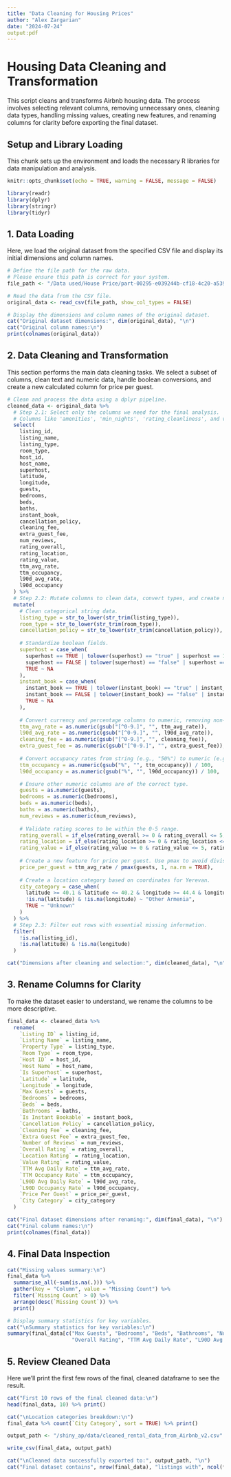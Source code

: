 ```yaml
---
title: "Data Cleaning for Housing Prices"
author: "Alex Zargarian"
date: "2024-07-24"
output:pdf
---
```


# Housing Data Cleaning and Transformation

This script cleans and transforms Airbnb housing data. The process involves selecting relevant columns, removing unnecessary ones, cleaning data types, handling missing values, creating new features, and renaming columns for clarity before exporting the final dataset.

## Setup and Library Loading

This chunk sets up the environment and loads the necessary R libraries for data manipulation and analysis.

```r
knitr::opts_chunk$set(echo = TRUE, warning = FALSE, message = FALSE)
```


```r
library(readr)
library(dplyr)
library(stringr)
library(tidyr)
```

## 1. Data Loading

Here, we load the original dataset from the specified CSV file and display its initial dimensions and column names.

```r
# Define the file path for the raw data.
# Please ensure this path is correct for your system.
file_path <- "/Data used/House Price/part-00295-e039244b-cf18-4c20-a539-6e32f86875aa.c000.csv"

# Read the data from the CSV file.
original_data <- read_csv(file_path, show_col_types = FALSE)

# Display the dimensions and column names of the original dataset.
cat("Original dataset dimensions:", dim(original_data), "\n")
cat("Original column names:\n")
print(colnames(original_data))
```

## 2. Data Cleaning and Transformation

This section performs the main data cleaning tasks. We select a subset of columns, clean text and numeric data, handle boolean conversions, and create a new calculated column for price per guest.

```r
# Clean and process the data using a dplyr pipeline.
cleaned_data <- original_data %>%
  # Step 2.1: Select only the columns we need for the final analysis.
  # Columns like 'amenities', 'min_nights', 'rating_cleanliness', and various revpar/revenue metrics are removed as requested.
  select(
    listing_id,
    listing_name,
    listing_type,
    room_type,
    host_id,
    host_name,
    superhost,
    latitude,
    longitude,
    guests,
    bedrooms,
    beds,
    baths,
    instant_book,
    cancellation_policy,
    cleaning_fee,
    extra_guest_fee,
    num_reviews,
    rating_overall,
    rating_location,
    rating_value,
    ttm_avg_rate,
    ttm_occupancy,
    l90d_avg_rate,
    l90d_occupancy
  ) %>%
  # Step 2.2: Mutate columns to clean data, convert types, and create new features.
  mutate(
    # Clean categorical string data.
    listing_type = str_to_lower(str_trim(listing_type)),
    room_type = str_to_lower(str_trim(room_type)),
    cancellation_policy = str_to_lower(str_trim(cancellation_policy)),
    
    # Standardize boolean fields.
    superhost = case_when(
      superhost == TRUE | tolower(superhost) == "true" | superhost == 1 ~ TRUE,
      superhost == FALSE | tolower(superhost) == "false" | superhost == 0 ~ FALSE,
      TRUE ~ NA
    ),
    instant_book = case_when(
      instant_book == TRUE | tolower(instant_book) == "true" | instant_book == 1 ~ TRUE,
      instant_book == FALSE | tolower(instant_book) == "false" | instant_book == 0 ~ FALSE,
      TRUE ~ NA
    ),
    
    # Convert currency and percentage columns to numeric, removing non-numeric characters.
    ttm_avg_rate = as.numeric(gsub("[^0-9.]", "", ttm_avg_rate)),
    l90d_avg_rate = as.numeric(gsub("[^0-9.]", "", l90d_avg_rate)),
    cleaning_fee = as.numeric(gsub("[^0-9.]", "", cleaning_fee)),
    extra_guest_fee = as.numeric(gsub("[^0-9.]", "", extra_guest_fee)),
    
    # Convert occupancy rates from string (e.g., "50%") to numeric (e.g., 0.50).
    ttm_occupancy = as.numeric(gsub("%", "", ttm_occupancy)) / 100,
    l90d_occupancy = as.numeric(gsub("%", "", l90d_occupancy)) / 100,

    # Ensure other numeric columns are of the correct type.
    guests = as.numeric(guests),
    bedrooms = as.numeric(bedrooms),
    beds = as.numeric(beds),
    baths = as.numeric(baths),
    num_reviews = as.numeric(num_reviews),
    
    # Validate rating scores to be within the 0-5 range.
    rating_overall = if_else(rating_overall >= 0 & rating_overall <= 5, rating_overall, NA_real_),
    rating_location = if_else(rating_location >= 0 & rating_location <= 5, rating_location, NA_real_),
    rating_value = if_else(rating_value >= 0 & rating_value <= 5, rating_value, NA_real_),
    
    # Create a new feature for price per guest. Use pmax to avoid division by zero.
    price_per_guest = ttm_avg_rate / pmax(guests, 1, na.rm = TRUE),
    
    # Create a location category based on coordinates for Yerevan.
    city_category = case_when(
      latitude >= 40.1 & latitude <= 40.2 & longitude >= 44.4 & longitude <= 44.6 ~ "Yerevan Area",
      !is.na(latitude) & !is.na(longitude) ~ "Other Armenia",
      TRUE ~ "Unknown"
    )
  ) %>%
  # Step 2.3: Filter out rows with essential missing information.
  filter(
    !is.na(listing_id),
    !is.na(latitude) & !is.na(longitude)
  )

cat("Dimensions after cleaning and selection:", dim(cleaned_data), "\n")
```

## 3. Rename Columns for Clarity

To make the dataset easier to understand, we rename the columns to be more descriptive.

```r
final_data <- cleaned_data %>%
  rename(
    `Listing ID` = listing_id,
    `Listing Name` = listing_name,
    `Property Type` = listing_type,
    `Room Type` = room_type,
    `Host ID` = host_id,
    `Host Name` = host_name,
    `Is Superhost` = superhost,
    `Latitude` = latitude,
    `Longitude` = longitude,
    `Max Guests` = guests,
    `Bedrooms` = bedrooms,
    `Beds` = beds,
    `Bathrooms` = baths,
    `Is Instant Bookable` = instant_book,
    `Cancellation Policy` = cancellation_policy,
    `Cleaning Fee` = cleaning_fee,
    `Extra Guest Fee` = extra_guest_fee,
    `Number of Reviews` = num_reviews,
    `Overall Rating` = rating_overall,
    `Location Rating` = rating_location,
    `Value Rating` = rating_value,
    `TTM Avg Daily Rate` = ttm_avg_rate,
    `TTM Occupancy Rate` = ttm_occupancy,
    `L90D Avg Daily Rate` = l90d_avg_rate,
    `L90D Occupancy Rate` = l90d_occupancy,
    `Price Per Guest` = price_per_guest,
    `City Category` = city_category
  )

cat("Final dataset dimensions after renaming:", dim(final_data), "\n")
cat("Final column names:\n")
print(colnames(final_data))
```

## 4. Final Data Inspection


```r
cat("Missing values summary:\n")
final_data %>%
  summarise_all(~sum(is.na(.))) %>%
  gather(key = "Column", value = "Missing Count") %>%
  filter(`Missing Count` > 0) %>%
  arrange(desc(`Missing Count`)) %>%
  print()

# Display summary statistics for key variables.
cat("\nSummary statistics for key variables:\n")
summary(final_data[c("Max Guests", "Bedrooms", "Beds", "Bathrooms", "Number of Reviews", 
                     "Overall Rating", "TTM Avg Daily Rate", "L90D Avg Daily Rate", "Price Per Guest")])
```

## 5. Review Cleaned Data

Here we'll print the first few rows of the final, cleaned dataframe to see the result.

```r
cat("First 10 rows of the final cleaned data:\n")
head(final_data, 10) %>% print()

cat("\nLocation categories breakdown:\n")
final_data %>% count(`City Category`, sort = TRUE) %>% print()
```



```r

output_path <- "/shiny_ap/data/cleaned_rental_data_from_Airbnb_v2.csv"

write_csv(final_data, output_path)

cat("\nCleaned data successfully exported to:", output_path, "\n")
cat("Final dataset contains", nrow(final_data), "listings with", ncol(final_data), "variables.\n")
```
